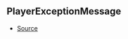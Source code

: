 ## PlayerExceptionMessage



- [Source](https://github.com/Androz2091/discord-player/blob/b73ce3f/packages/utils/src/Errors.ts#L1)